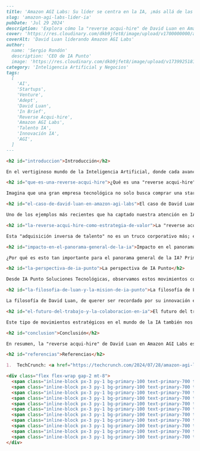```markdown
---
title: 'Amazon AGI Labs: Su líder se centra en la IA, ¡más allá de las adquisiciones!'
slug: 'amazon-agi-labs-lider-ia'
pubDate: 'Jul 29 2024'
description: 'Explora cómo la "reverse acqui-hire" de David Luan en Amazon AGI Labs destaca la batalla por el talento en IA, el valor de la innovación y la búsqueda de la Inteligencia Artificial General.'
cover: 'https://res.cloudinary.com/dkb9jfet8/image/upload/v1700000000/amazon_agi_labs_cover.png'
coverAlt: 'David Luan liderando Amazon AGI Labs'
author:
  name: 'Sergio Rondón'
  description: 'CEO de IA Punto'
  image: 'https://res.cloudinary.com/dkb9jfet8/image/upload/v1739925181/sergio_gdcaeh.png'
category: 'Inteligencia Artificial y Negocios'
tags:
  [
    'AI',
    'Startups',
    'Venture',
    'Adept',
    'David Luan',
    'In Brief',
    'Reverse Acqui-hire',
    'Amazon AGI Labs',
    'Talento IA',
    'Innovación IA',
    'AGI',
  ]
---

<h2 id="introduccion">Introducción</h2>

En el vertiginoso mundo de la Inteligencia Artificial, donde cada avance parece redefinir el futuro, una de las batallas más intensas se libra por el talento. Las mentes brillantes detrás de las innovaciones más punteras son, sin duda, el motor de esta revolución. Recientemente, una noticia en el sector puso de manifiesto esta dinámica, revelando una estrategia poco convencional para atraer a los pesos pesados de la IA: una "adquisición inversa de talento" o "reverse acqui-hire".

<h2 id="que-es-una-reverse-acqui-hire">¿Qué es una "reverse acqui-hire"?</h2>

Imagina que una gran empresa tecnológica no solo busca comprar una startup por su tecnología, sino que su principal objetivo es incorporar a su equipo fundador, dándoles una libertad y un rol tan significativos que es casi como si la gran empresa se adaptara al talento, en lugar de al revés. Eso es, en esencia, una "reverse acqui-hire". Es una señal clara de lo valioso que se ha vuelto el conocimiento y la visión en el ámbito de la IA.

<h2 id="el-caso-de-david-luan-en-amazon-agi-labs">El caso de David Luan en Amazon AGI Labs</h2>

Uno de los ejemplos más recientes que ha captado nuestra atención en IA Punto Soluciones Tecnológicas es el de David Luan, ex-CEO de la destacada startup Adept. Luan ha tomado las riendas de Amazon AGI Labs, y su movimiento ha generado mucho revuelo. Lo fascinante de esta situación es la perspectiva del propio Luan, quien ha expresado su deseo de ser recordado como "un innovador en la investigación de IA" más que como "un innovador en la estructura de acuerdos". Esta declaración resuena profundamente con nosotros, porque subraya lo que realmente importa en el universo de la Inteligencia Artificial: la creación y el avance tecnológico.

<h2 id="la-reverse-acqui-hire-como-estrategia-de-valor">La "reverse acqui-hire" como estrategia de valor</h2>

Esta "adquisición inversa de talento" no es un truco corporativo más; es un testimonio del valor incalculable de la experiencia y la visión en el campo de la IA. Gigantes tecnológicos como Amazon están dispuestos a reestructurar sus organizaciones para acomodar y empoderar a líderes con la capacidad de llevar la IA al siguiente nivel. Esto implica ofrecer no solo recursos, sino también una autonomía y un entorno que permitan a estos innovadores perseguir sus metas más ambiciosas. En lugar de diluir el talento en una gran burocracia, se le otorga un laboratorio, un equipo y la libertad para explorar y construir.

<h2 id="impacto-en-el-panorama-general-de-la-ia">Impacto en el panorama general de la IA</h2>

¿Por qué es esto tan importante para el panorama general de la IA? Primero, demuestra la intensa competencia por las mentes más brillantes. La carrera por desarrollar modelos de IA más avanzados, eficientes y éticos está en plena ebullición, y el talento es el recurso más escaso. Segundo, valida la idea de que la innovación no siempre florece en entornos corporativos tradicionales. A veces, se necesita un enfoque más ágil, casi con mentalidad de startup, dentro de una gran estructura. Y tercero, nos da una pista sobre dónde se dirigen las inversiones y los esfuerzos de investigación en el futuro cercano: hacia la Inteligencia Artificial General (AGI), el santo grial de la IA que busca crear sistemas con inteligencia equiparable a la humana en diversas tareas.

<h2 id="la-perspectiva-de-ia-punto">La perspectiva de IA Punto</h2>

Desde IA Punto Soluciones Tecnológicas, observamos estos movimientos con gran interés. Para nosotros, es una confirmación de la importancia de la experiencia profunda en IA. Estamos constantemente buscando y fomentando el talento, porque sabemos que son las personas con visión y conocimiento quienes impulsan las soluciones más impactantes. No somos un gigante tecnológico, pero compartimos la misma pasión por la innovación en IA y el mismo compromiso con la excelencia. Entendemos que para ofrecer las mejores soluciones a nuestros clientes, debemos estar a la vanguardia de la tecnología y comprender las dinámicas de un mercado que evoluciona a la velocidad de la luz.

<h2 id="la-filosofia-de-luan-y-la-mision-de-ia-punto">La filosofía de Luan y la misión de IA Punto</h2>

La filosofía de David Luan, de querer ser recordado por su innovación en investigación, es un faro para todos los que trabajamos en IA. En IA Punto, nuestra misión es precisamente esa: innovar, construir y aplicar la Inteligencia Artificial de formas que generen valor real y tangible. Nos esforzamos por simplificar la complejidad de la IA para nuestros clientes, transformando desafíos en oportunidades a través de soluciones tecnológicas inteligentes y accesibles.

<h2 id="el-futuro-del-trabajo-y-la-colaboracion-en-ia">El futuro del trabajo y la colaboración en IA</h2>

Este tipo de movimientos estratégicos en el mundo de la IA también nos hace reflexionar sobre el futuro del trabajo y la colaboración. A medida que la IA se vuelve más sofisticada, la necesidad de expertos que puedan guiar su desarrollo y aplicación de manera responsable y efectiva solo crecerá. Las empresas que logren atraer y retener a este talento, ya sea a través de adquisiciones convencionales o de estructuras innovadoras como la "reverse acqui-hire", serán las que probablemente lideren el camino.

<h2 id="conclusion">Conclusión</h2>

En resumen, la "reverse acqui-hire" de David Luan en Amazon AGI Labs es más que una simple transacción; es un poderoso símbolo del valor del talento en la era de la IA. Nos recuerda que, a pesar de la creciente sofisticación de los algoritmos y la capacidad computacional, el ingenio humano sigue siendo el recurso más preciado. Y en IA Punto, estamos comprometidos a nutrir ese ingenio para llevar el poder de la Inteligencia Artificial directamente a tus manos, transformando tu negocio y tu mundo con soluciones innovadoras y fáciles de usar.

<h2 id="referencias">Referencias</h2>

1.  TechCrunch: <a href="https://techcrunch.com/2024/07/28/amazon-agi-labs-chief-defends-his-reverse-acqui-hire/" target="_blank" rel="noopener noreferrer">"Amazon AGI Labs chief defends his reverse acqui-hire"</a>

<div class="flex flex-wrap gap-2 mt-8">
  <span class="inline-block px-3 py-1 bg-primary-100 text-primary-700 text-xs font-semibold rounded-full shadow-sm">AI</span>
  <span class="inline-block px-3 py-1 bg-primary-100 text-primary-700 text-xs font-semibold rounded-full shadow-sm">Startups</span>
  <span class="inline-block px-3 py-1 bg-primary-100 text-primary-700 text-xs font-semibold rounded-full shadow-sm">Venture</span>
  <span class="inline-block px-3 py-1 bg-primary-100 text-primary-700 text-xs font-semibold rounded-full shadow-sm">Adept</span>
  <span class="inline-block px-3 py-1 bg-primary-100 text-primary-700 text-xs font-semibold rounded-full shadow-sm">David Luan</span>
  <span class="inline-block px-3 py-1 bg-primary-100 text-primary-700 text-xs font-semibold rounded-full shadow-sm">In Brief</span>
  <span class="inline-block px-3 py-1 bg-primary-100 text-primary-700 text-xs font-semibold rounded-full shadow-sm">Reverse Acqui-hire</span>
  <span class="inline-block px-3 py-1 bg-primary-100 text-primary-700 text-xs font-semibold rounded-full shadow-sm">Amazon AGI Labs</span>
  <span class="inline-block px-3 py-1 bg-primary-100 text-primary-700 text-xs font-semibold rounded-full shadow-sm">Talento IA</span>
  <span class="inline-block px-3 py-1 bg-primary-100 text-primary-700 text-xs font-semibold rounded-full shadow-sm">Innovación IA</span>
  <span class="inline-block px-3 py-1 bg-primary-100 text-primary-700 text-xs font-semibold rounded-full shadow-sm">AGI</span>
</div>
```